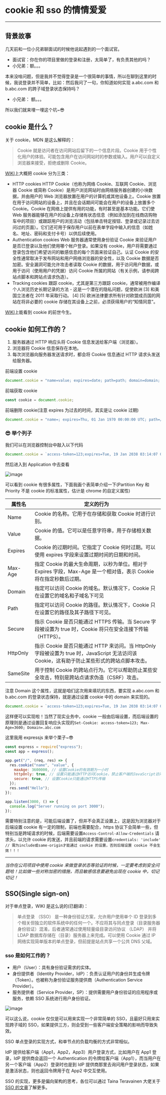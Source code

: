 # **cookie 和 sso 的情情爱爱**

---

## 背景故事

几天前和一位小兄弟聊面试的时候他说起遇到的一个面试官。

- 面试官：你在你的项目里做的登录和注册，太简单了，有负责其他的吗？
- 小兄弟：额。。。

本来没啥问题，但是我并不觉得登录是一个很简单的事情，所以在聊到这里的时候，我说登录并不简单，比如：然后我问了一句，你知道如何实现 a.abc.com 和 b.abc.com 的跨子域登录状态保持吗？

- 小兄弟： 额。。。

所以我们就来埋一埋这个坑~😎

## cookie 是什么？

关于 cookie，MDN 是这么解释的：

> Cookie 就是访问者在访问网站后留下的一个信息片段。Cookie 用于个性化用户的体验。可能包含用户在访问网站时的参数或输入。用户可以自定义浏览器来接受，拒绝或删除 Cookie。

[WIKI](https://en.wikipedia.org/wiki/HTTP_cookie)上大概把 cookie 分为三类：

- HTTP cookies
  HTTP Cookie（也称为网络 Cookie、互联网 Cookie、浏览器 Cookie 或简称 Cookie）是用户浏览网站时由网络服务器创建的小块数据，并由用户的 Web 浏览器放置在用户的计算机或其他设备上。Cookie 放置在用于访问网站的设备上，并且在会话期间可能会在用户的设备上放置多个 Cookie。Cookie 在网络上提供有用的功能，有时甚至是基本功能。它们使 Web 服务器能够在用户的设备上存储有状态信息（例如添加到在线商店购物车中的项目）或跟踪用户的浏览活动（包括单击特定按钮、登录或记录过去访问过的页面）。它们还可用于保存用户以前在表单字段中输入的信息（如姓名、地址、密码和支付卡号）以供后续使用。
- Authentication cookies
  Web 服务器通常使用身份验证 Cookie 来验证用户是否已登录以及他们使用哪个帐户登录。如果没有 cookie，用户将需要通过登录包含他们希望访问的敏感信息的每个页面来验证自己。认证 Cookie 的安全性通常取决于发布网站和用户网络浏览器的安全性，以及 Cookie 数据是否加密。安全漏洞可能允许攻击者读取 Cookie 的数据，用于访问用户数据，或用于访问（使用用户的凭据）访问 Cookie 所属的网站（有关示例，请参阅跨站点脚本和跨站点请求伪造）。
- Tracking cookies
  跟踪 cookie，尤其是第三方跟踪 cookie，通常被用作编译个人浏览历史长期记录的方法 - 这是一个潜在的隐私问题，促使欧洲 [3] 和美国立法者在 2011 年采取行动。 [4] [5] 欧洲法律要求所有针对欧盟成员国的网站在将非必要的 cookie 存储在其设备上之前，必须获得用户的“知情同意”。

[WIKI](https://en.wikipedia.org/wiki/HTTP_cookie)上能看到 cookie 的前世今生。

## cookie 如何工作的？

1. 服务器通过 HTTP 响应头将 Cookie 信息发送给客户端（浏览器）。
2. 浏览器将 Cookie 信息保存在本地。
3. 每次浏览器向服务器发送请求时，都会将 Cookie 信息通过 HTTP 请求头发送给服务器。

前端设置 cookie

```javascript
document.cookie = "name=value; expires=date; path=path; domain=domain; secure";
```

前端获取 cookie

```javascript
const cookie = document.cookie;
```

前端删除 cookie(注意 expires 为过去的时间，其实是让 cookie 过期)

```javascript
document.cookie = "name=; expires=Thu, 01 Jan 1970 00:00:00 UTC; path=/;";
```

### 😎 举个列子

我们可以在浏览器控制台中敲入以下代码

```javascript
document.cookie = `access-token=123;expires=Tue, 19 Jan 2038 03:14:07 GMT;path=/;`;
```

然后进入到 Application 中去查看

![image](https://github.com/newObjectccc/newObjectccc.github.io/assets/42132586/6e3e3fb6-34a1-4efc-9905-09caac22d483)

可以看到 cookie 有很多属性，下面我画个表简单介绍一下(Partition Key 和 Priority 不是 cookie 的标准属性，估计是 chrome 的自定义属性)

| 属性名   | 定义的行为                                                                                                                                   |
| -------- | -------------------------------------------------------------------------------------------------------------------------------------------- |
| Name     | Cookie 的名称。它用于在存储和获取 Cookie 时进行识别。                                                                                        |
| Value    | Cookie 的值。它可以是任意字符串，用于存储相关数据。                                                                                          |
| Expires  | Cookie 的过期时间。它指定了 Cookie 何时过期。可以使用 expires 字段来设置过期时间的日期和时间。                                               |
| Max-Age  | 指定 Cookie 的最大生命周期，以秒为单位。相对于 Expires 字段，Max-Age 是一个相对值，表示 Cookie 将在指定秒数后过期。                          |
| Domain   | 指定可以访问 Cookie 的域名。默认情况下，Cookie 只在设置它的域名和子域名下可见                                                                |
| Path     | 指定可以访问 Cookie 的路径。默认情况下，Cookie 只在设置它的路径及其子路径下可见。                                                            |
| Secure   | 指示 Cookie 是否只能通过 HTTPS 传输。当 Secure 字段被设置为 true 时，Cookie 将只在安全连接下传输（HTTPS）。                                  |
| HttpOnly | 指示 Cookie 是否只能通过 HTTP 来访问。当 HttpOnly 字段被设置为 true 时，JavaScript 无法访问该 Cookie，这有助于防止某些形式的跨站点脚本攻击。 |
| SameSite | 用于控制 Cookie 的跨站点行为。它可以帮助防止某些安全攻击，特别是跨站点请求伪造（CSRF）攻击。                                                 |

注意 Domain 这个属性，这就是咱们这次用来填坑的东西，要实现 a.abc.com 和 b.abc.com 的登录状态保持，就是通过设置 cookie 中的 domain 来实现的。

```javascript
document.cookie = `access-token=123;expires=Tue, 19 Jan 2038 03:14:07 GMT;path=/;domain=.abc.com;`;
```

这样便可以实现啦！当然了现实业务中，cookie 一般由后端设置，而后端设置的原理则是通过设置回复响应头实现的`Set-Cookie: access-token=123; Max-Age=3600; Domain=.abc.com`

这里我用 expressjs 来举个栗子~😎

```javascript
const express = require("express");
const app = express();

app.get("/", (req, res) => {
  res.cookie("name", "value", {
    maxAge: 3600000, // 设置Cookie的有效期为一小时
    httpOnly: true, // 设置只能通过HTTP访问Cookie，禁止客户端的JavaScript访问
    secure: true, // 设置Cookie只能通过HTTPS传输
  });
  res.send("Hello");
});

app.listen(3000, () => {
  console.log("Server running on port 3000");
});
```

需要特别注意的是，可能后端设置了，但并不会真正设置上，这是因为浏览器对于后端设置 cookie 有一定的限制，前端也需要配合，https 协议下会简单一些，但特别当是跨域请求的时候，后端需要设置`Access-Control-Allow-Credentials` 请求头，以允许 cookie 的发送，并且前端的请求需要设置`credentials: 'include' // 需为include或same-origin才能通过 cookie 的设置，否则后端设置 cookie 不会生效！！！`

---

_当你在公司项目中使用 cookie 来做登录状态等验证的时候，一定要考虑到安全问题哈！比如做一些对称加密的措施，而且敏感信息要避免出现在 cookie 中，切记切记！_

## SSO(Single sign-on)

对于单点登录，WIKI 是这么说的(已翻译)：

> 单点登录 （SSO） 是一种身份验证方案，允许用户使用单个 ID 登录到多个相关但独立的软件系统中的任何一个。不应将其与同点登录（目录服务器身份验证）混淆，后者通常通过使用轻量级目录访问协议 （LDAP） 并将 LDAP 数据库存储在（目录）服务器上来完成。可以使用 Cookie 通过 IP 网络实现简单版本的单点登录，但前提是站点共享一个公共 DNS 父域。

### sso 是如何工作的？

- 用户（User）：具有身份验证需求的实体。
- 身份提供者（Identity Provider，IdP）：负责认证用户的身份并生成令牌（Token）。也被称为身份验证服务提供商（Authentication Service Provider）。
- 服务提供者（Service Provider，SP）：提供需要用户身份验证的应用程序或服务，依赖 SSO 系统进行用户身份验证。

![image](https://github.com/newObjectccc/newObjectccc.github.io/assets/42132586/a188c148-353c-427f-8fd6-904b7ed3627c)

可以这么说，cookie 仅仅是可以用来实现一个非常简单的 SSO，且最好只用来实现跨子域的 SSO，如果提供三方，则会受到一些客户端安全策略的影响而导致失效。

SSO 单点登录的实现方式，和单节点的负载均衡的方式非常相似。

IdP 提供给客户端（App1，App2，App3）用户登录方式，比如用户在 App1 登录，IdP 提供商会返回一个 Authentication 的令牌给客户端（App1），而当用户在另一个客户端（App2）登录时也是到 IdP 提供商那里去询问用户登录状态，如果是激活状态，则也返回令牌用于在 App2 中交互使用。

SSO 的实现，更多是偏向架构的思考，各位可以通过
Taina Teravainen 大佬关于[SSO 的文章](https://www.techtarget.com/searchsecurity/definition/single-sign-on)了解更多。
